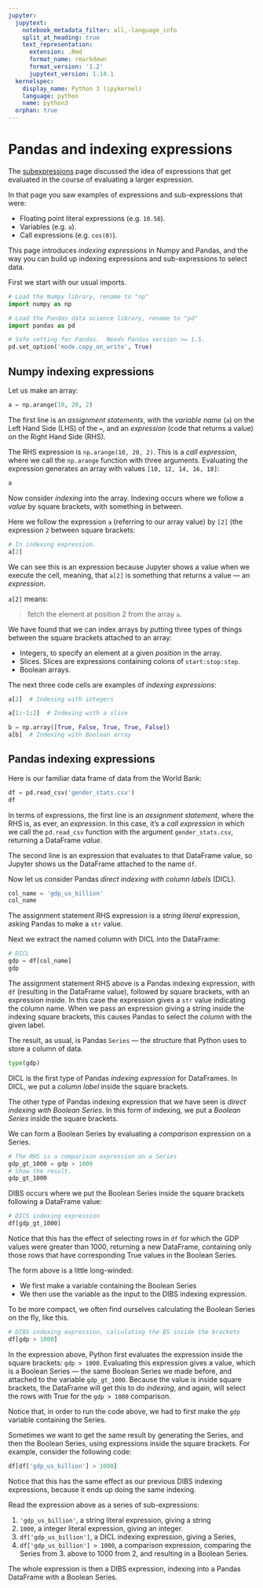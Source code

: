 ```yaml
---
jupyter:
  jupytext:
    notebook_metadata_filter: all,-language_info
    split_at_heading: true
    text_representation:
      extension: .Rmd
      format_name: rmarkdown
      format_version: '1.2'
      jupytext_version: 1.14.1
  kernelspec:
    display_name: Python 3 (ipykernel)
    language: python
    name: python3
  orphan: true
---
```


# Pandas and indexing expressions

The [subexpressions](../code-basics/sub_expressions) page discussed the idea of
expressions that get evaluated in the course of evaluating a larger expression.

In that page you saw examples of expressions and sub-expressions that were:

* Floating point literal expressions (e.g. `10.50`).
* Variables (e.g. `a`).
* Call expressions (e.g. `cos(0)`).

This page introduces *indexing expressions* in Numpy and Pandas, and the way
you can build up indexing expressions and sub-expressions to select data.

First we start with our usual imports.

```python
# Load the Numpy library, rename to "np"
import numpy as np

# Load the Pandas data science library, rename to "pd"
import pandas as pd

# Safe setting for Pandas.  Needs Pandas version >= 1.5.
pd.set_option('mode.copy_on_write', True)
```

## Numpy indexing expressions

Let us make an array:

```python
a = np.arange(10, 20, 2)
```

The first line is an *assignment statements*, with the *variable name* (`a`) on
the Left Hand Side (LHS) of the `=`, and an *expression* (code that returns a
value) on the Right Hand Side (RHS).

The RHS expression is `np.arange(10, 20, 2)`.  This is a *call expression*,
where we call the `np.arange` function with three arguments.  Evaluating the
expression generates an array with values `[10, 12, 14, 16, 18]`:

```python
a
```


Now consider *indexing* into the array.  Indexing occurs where we follow a
*value* by square brackets, with something in between.

Here we follow the expression `a` (referring to our array value) by `[2]` (the expression `2` between square brackets:

```python
# In indexing expression.
a[2]
```

We can see this is an expression because Jupyter shows a value when we execute
the cell, meaning, that `a[2]` is something that returns a value — an
*expression*.

`a[2]` means:

> fetch the element at position 2 from the array `a`.

We have found that we can index arrays by putting three types of things between
the square brackets attached to an array:

* Integers, to specify an element at a given *position* in the array.
* Slices.  Slices are expressions containing colons of `start:stop:step`.
* Boolean arrays.

The next three code cells are examples of *indexing expressions*:

```python
a[2]  # Indexing with integers
```

```python
a[1:-1:2]  # Indexing with a slice
```

```python
b = np.array([True, False, True, True, False])
a[b]  # Indexing with Boolean array
```

## Pandas indexing expressions

Here is our familiar data frame of data from the World Bank:

```python
df = pd.read_csv('gender_stats.csv')
df
```

In terms of expressions, the first line is an *assignment statement*, where the
RHS is, as ever, an *expression*.  In this case, it's a *call expression* in
which we call the `pd.read_csv` function with the argument `gender_stats.csv`,
returning a DataFrame *value*.

The second line is an expression that evaluates to that DataFrame value, so
Jupyter shows us the DataFrame attached to the name `df`.

Now let us consider Pandas *direct indexing with column labels* (DICL).

```python
col_name = 'gdp_us_billion'
col_name
```

The assignment statement RHS expression is a *string literal* expression, asking Pandas to make a `str` value.

Next we extract the named column with DICL into the DataFrame:

```python
# DICL
gdp = df[col_name]
gdp
```

The assignment statement RHS above is a Pandas indexing expression, with `df`
(resulting in the DataFrame value), followed by square brackets, with an
expression inside.  In this case the expression gives a `str` value indicating
the column name. When we pass an expression giving a string inside the indexing
square brackets, this causes Pandas to select the *column* with the given
label.

The result, as usual, is Pandas `Series` — the structure that Python uses to
store a column of data.

```python
type(gdp)
```

DICL is the first type of Pandas *indexing expression* for DataFrames.  In
DICL, we put a *column label* inside the square brackets.

The other type of Pandas indexing expression that we have seen is *direct
indexing with Boolean Series*.   In this form of indexing, we put a *Boolean
Series* inside the square brackets.

We can form a Boolean Series by evaluating a *comparison* expression on a
Series. 

```python
# The RHS is a comparison expression on a Series
gdp_gt_1000 = gdp > 1000
# Show the result.
gdp_gt_1000
```

DIBS occurs where we put the Boolean Series inside the square brackets
following a DataFrame value:

```python
# DICS indexing expression
df[gdp_gt_1000]
```

Notice that this has the effect of selecting rows in `df` for which the GDP
values were greater than 1000, returning a new DataFrame, containing only those
rows that have corresponding True values in the Boolean Series.

The form above is a little long-winded:

* We first make a variable containing the Boolean Series
* We then use the variable as the input to the DIBS indexing expression.

To be more compact, we often find ourselves calculating the Boolean Series on
the fly, like this.

```python
# DIBS indexing expression, calculating the BS inside the brackets
df[gdp > 1000]
```

In the expression above, Python first evaluates the expression inside the
square brackets: `gdp > 1000`.  Evaluating this expression gives a value, which
is a Boolean Series — the same Boolean Series we made before, and attached to
the variable `gdp_gt_1000`.  Because the value is inside square brackets, the
DataFrame will get this to do *indexing*, and again, will select the rows with
True for the `gdp > 1000` comparison.

Notice that, in order to run the code above, we had to first make the `gdp`
variable containing the Series.

Sometimes we want to get the same result by generating the Series, and then the Boolean Series, using expressions inside the square brackets.  For example, consider the following code:

```python
df[df['gdp_us_billion'] > 1000]
```

Notice that this has the same effect as our previous DIBS indexing expressions, because it ends up doing the same indexing.

Read the expression above as a series of sub-expressions:

1. `'gdp_us_billion'`, a string literal expression, giving a string
2. `1000`, a integer literal expression, giving an integer.
3. `df['gdp_us_billion']`, a DICL indexing expression, giving a Series,
4. `df['gdp_us_billion'] > 1000`, a comparison expression, comparing the
   Series from 3. above to 1000 from 2, and resulting in a Boolean Series.

The whole expression is then a DIBS expression, indexing into a Pandas
DataFrame with a Boolean Series.
